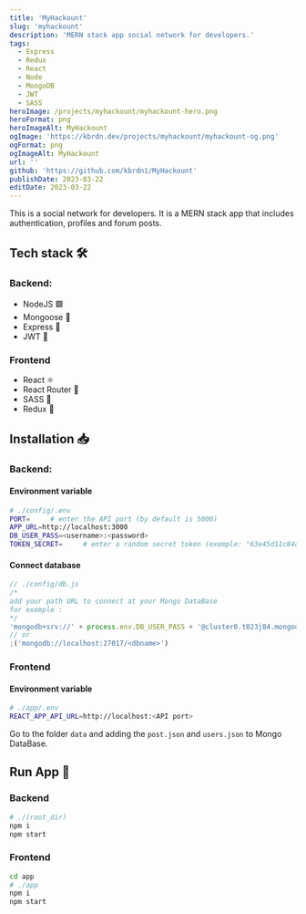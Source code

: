 ```yaml
---
title: 'MyHackount'
slug: 'myhackount'
description: 'MERN stack app social network for developers.'
tags:
  - Express
  - Redux
  - React
  - Node
  - MongoDB
  - JWT
  - SASS
heroImage: /projects/myhackount/myhackount-hero.png
heroFormat: png
heroImageAlt: MyHackount
ogImage: 'https://kbrdn.dev/projects/myhackount/myhackount-og.png'
ogFormat: png
ogImageAlt: MyHackount
url: ''
github: 'https://github.com/kbrdn1/MyHackount'
publishDate: 2023-03-22
editDate: 2023-03-22
---
```


This is a social network for developers. It is a MERN stack app that includes authentication, profiles and forum posts.

## Tech stack 🛠️

### Backend:

- NodeJS 🟩
- Mongoose 🍃 
- Express 🚂
- JWT 🔑

### Frontend

- React ⚛️
- React Router 🚦
- SASS 💄
- Redux 🔄

## Installation 📥

### Backend:

#### Environment variable

```sh
# ./config/.env
PORT=     # enter the API port (by default is 5000)
APP_URL=http://localhost:3000
DB_USER_PASS=<username>:<password>
TOKEN_SECRET=     # enter a random secret token (exemple: "63e45d11c84d424")
```

#### Connect database

```javascript
// ./config/db.js
/*
add your path URL to connect at your Mongo DataBase
for exemple :
*/
'mongodb+srv://' + process.env.DB_USER_PASS + '@cluster0.t023j84.mongodb.net/<dbname>'
// or
;('mongodb://localhost:27017/<dbname>')
```

### Frontend

#### Environment variable

```sh
# ./app/.env
REACT_APP_API_URL=http://localhost:<API port>
```

Go to the folder `data` and adding the `post.json` and `users.json` to Mongo DataBase.

## Run App 🏁

### Backend

```sh
# ./(root_dir)
npm i
npm start
```

### Frontend

```sh
cd app
# ./app
npm i
npm start
```
